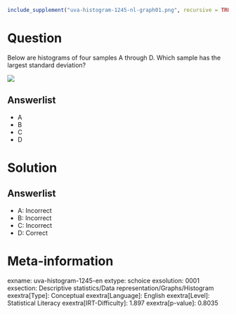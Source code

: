 ```r
include_supplement("uva-histogram-1245-nl-graph01.png", recursive = TRUE)
```

Question
========

Below are histograms of four samples A through D. Which sample has the largest standard deviation?

![](uva-histogram-1245-nl-graph01.png)

Answerlist
----------

* A
* B
* C
* D

Solution
========

Answerlist
----------

* A: Incorrect
* B: Incorrect
* C: Incorrect
* D: Correct

Meta-information
================
exname: uva-histogram-1245-en
extype: schoice
exsolution: 0001
exsection: Descriptive statistics/Data representation/Graphs/Histogram
exextra[Type]: Conceptual
exextra[Language]: English
exextra[Level]: Statistical Literacy
exextra[IRT-Difficulty]: 1.897
exextra[p-value]: 0.8035
